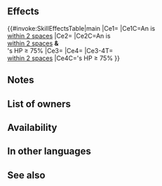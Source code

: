 {{Passive
|type=C
|name=Everliving Domain
|exclusive=1
|canUseWeapon={{WeaponList|All}}
|canUseMove={{MoveList|All}}
|properties=random_owner
|1name=Everliving Domain
|1tagid=SID_永生結界
|1cost=300
|1effect=If unit is within 2 spaces of any allies, grants Def/Res+4 and the following effect to unit and those allies during combat: "If unit's HP ≥ 75% and foe would reduce unit's HP to 0, unit survives with 1 HP. (Once per combat. Does not stack with non-Special effects that allow unit to survive with 1 HP if foe's attack would reduce HP to 0.)"
|1required=-
}}
==Effects==
{{#invoke:SkillEffectsTable|main
|Ce1={{Eft|Temporary buffs|Def/Res|4}}
|Ce1C=An {{Tgt|Ally}} is<br>[[within 2 spaces]]
|Ce2={{Eft|Miracle}}
|Ce2C=An {{Tgt|Ally}} is<br>[[within 2 spaces]] '''&'''<br>{{Tgt|Unit}}'s HP ≥ 75%
|Ce3={{Eft|Temporary buffs|Def/Res|4}}
|Ce4={{Eft|Miracle}}
|Ce3-4T={{Tgt|Allies}}<br>[[within 2 spaces]]
|Ce4C={{Tgt|Ally}}'s HP ≥ 75%
}}
==Notes==
{{Temporary buffs}}
{{DefensiveSkill}}
{{Miracle|HPThreshold=under 75%}}
{{AlliesCombatEffect|effect=temporary buffs and unit survives with 1 HP effect}}
==List of owners==
{{Skill Hero List}}
==Availability==
{{PassiveFocusList}}
{{PassiveDistributionList}}
{{PassiveCombatManualList}}
==In other languages==
{{OtherLanguages
|japanese=永生結界
|german=Langlebiges Reich
|spanishEU=Dominio perenne
|spanishLA=Dominio perenne
|french=Domaine sans fin
|italian=Dominio perenne
|chineseTW=永生結界
|portuguese=Domínio perene
}}
==See also==
{{See also skills|cond=((Description LIKE '%survive%with 1 HP%' AND Description NOT LIKE '%"if foe would reduce%' AND (Description LIKE '%for allies within%survive%with 1 HP%' OR Description LIKE '%survive%with 1 HP%to allies within%'))) AND Exclusive='1'}}
{{Passives Navbox|C}}